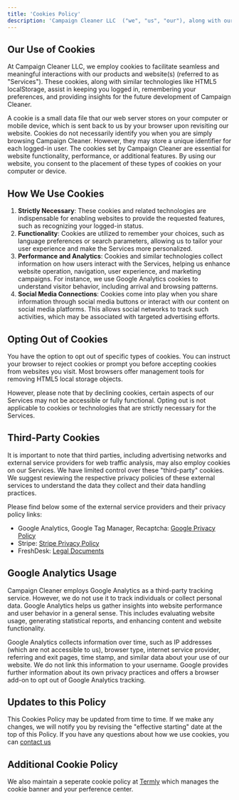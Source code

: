 ```yaml
---
title: 'Cookies Policy'
description: 'Campaign Cleaner LLC  ("we", "us", "our"), along with our third-party service providers, utilizes various technologies, including cookies and web beacons, to collect information. For more details, please refer to our [Privacy Policy](/legal-and-compliance/privacy-policy). This document outlines our use of cookies.'
---
```


## Our Use of Cookies

At Campaign Cleaner LLC, we employ cookies to facilitate seamless and meaningful interactions with our products and website(s) (referred to as "Services"). These cookies, along with similar technologies like HTML5 localStorage, assist in keeping you logged in, remembering your preferences, and providing insights for the future development of Campaign Cleaner.

A cookie is a small data file that our web server stores on your computer or mobile device, which is sent back to us by your browser upon revisiting our website. Cookies do not necessarily identify you when you are simply browsing Campaign Cleaner. However, they may store a unique identifier for each logged-in user. The cookies set by Campaign Cleaner are essential for website functionality, performance, or additional features. By using our website, you consent to the placement of these types of cookies on your computer or device.

## How We Use Cookies

1. **Strictly Necessary**: These cookies and related technologies are indispensable for enabling websites to provide the requested features, such as recognizing your logged-in status.
2. **Functionality**: Cookies are utilized to remember your choices, such as language preferences or search parameters, allowing us to tailor your user experience and make the Services more personalized.
3. **Performance and Analytics**: Cookies and similar technologies collect information on how users interact with the Services, helping us enhance website operation, navigation, user experience, and marketing campaigns. For instance, we use Google Analytics cookies to understand visitor behavior, including arrival and browsing patterns.
4. **Social Media Connections**: Cookies come into play when you share information through social media buttons or interact with our content on social media platforms. This allows social networks to track such activities, which may be associated with targeted advertising efforts.

## Opting Out of Cookies

You have the option to opt out of specific types of cookies. You can instruct your browser to reject cookies or prompt you before accepting cookies from websites you visit. Most browsers offer management tools for removing HTML5 local storage objects.

However, please note that by declining cookies, certain aspects of our Services may not be accessible or fully functional. Opting out is not applicable to cookies or technologies that are strictly necessary for the Services.

## Third-Party Cookies

It is important to note that third parties, including advertising networks and external service providers for web traffic analysis, may also employ cookies on our Services. We have limited control over these "third-party" cookies. We suggest reviewing the respective privacy policies of these external services to understand the data they collect and their data handling practices.

Please find below some of the external service providers and their privacy policy links:

- Google Analytics, Google Tag Manager, Recaptcha: [Google Privacy Policy](https://policies.google.com/privacy)
- Stripe: [Stripe Privacy Policy](https://stripe.com/privacy)
- FreshDesk:  [Legal Documents](https://www.freshworks.com/legal)

## Google Analytics Usage

Campaign Cleaner employs Google Analytics as a third-party tracking service. However, we do not use it to track individuals or collect personal data. Google Analytics helps us gather insights into website performance and user behavior in a general sense. This includes evaluating website usage, generating statistical reports, and enhancing content and website functionality.

Google Analytics collects information over time, such as IP addresses (which are not accessible to us), browser type, internet service provider, referring and exit pages, time stamp, and similar data about your use of our website. We do not link this information to your username. Google provides further information about its own privacy practices and offers a browser add-on to opt out of Google Analytics tracking.

## Updates to this Policy

This Cookies Policy may be updated from time to time. If we make any changes, we will notify you by revising the "effective starting" date at the top of this Policy. If you have any questions about how we use cookies, you can [contact us](https://campaigncleaner.com/contanct.hmtl)

## Additional Cookie Policy

We also maintain a seperate cookie policy at [Termly](https://app.termly.io/document/cookie-policy/0e39488c-6ad7-42a6-b03a-5ac1e4571b64) which manages the cookie banner and your perference center. 